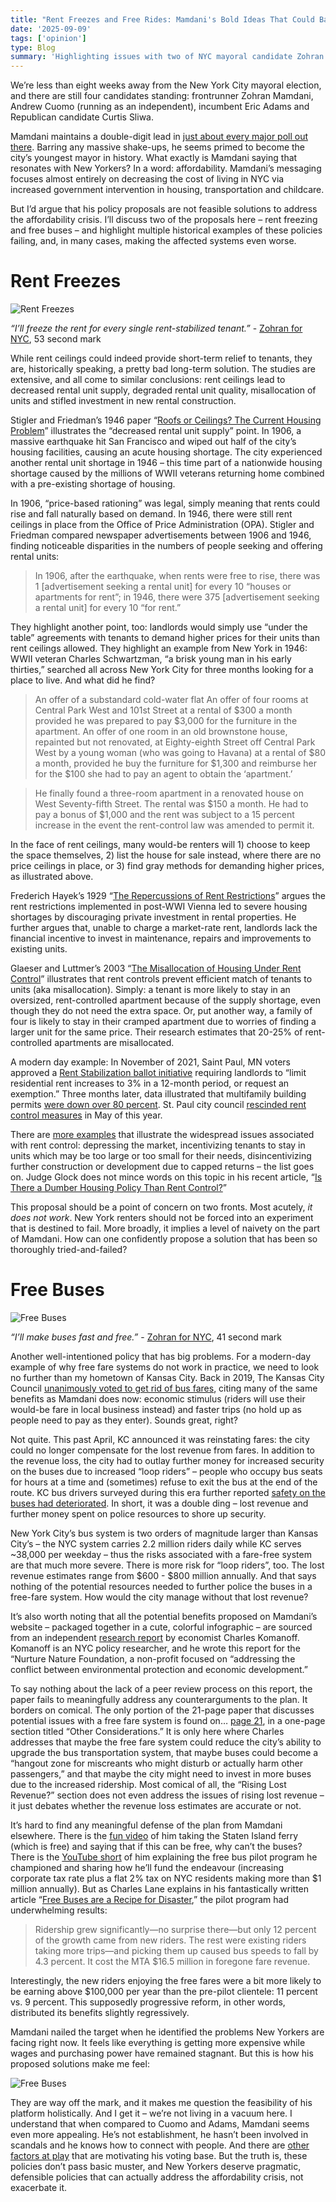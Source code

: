 ```yaml
---
title: "Rent Freezes and Free Rides: Mamdani's Bold Ideas That Could Backfire Big Time"
date: '2025-09-09'
tags: ['opinion']
type: Blog
summary: 'Highlighting issues with two of NYC mayoral candidate Zohran Mamdani’s policy proposals for housing and transit.'
---
```


We’re less than eight weeks away from the New York City mayoral election, and there are still four candidates standing: frontrunner Zohran Mamdani, Andrew Cuomo (running as an independent), incumbent Eric Adams and Republican candidate Curtis Sliwa.

Mamdani maintains a double-digit lead in [just about every major poll out there](https://www.nytimes.com/interactive/polls/nyc-mayoral-election-polls-2025.html). Barring any massive shake-ups, he seems primed to become the city’s youngest mayor in history. What exactly is Mamdani saying that resonates with New Yorkers? In a word: affordability. Mamdani’s messaging focuses almost entirely on decreasing the cost of living in NYC via increased government intervention in housing, transportation and childcare.

But I’d argue that his policy proposals are not feasible solutions to address the affordability crisis. I’ll discuss two of the proposals here – rent freezing and free buses – and highlight multiple historical examples of these policies failing, and, in many cases, making the affected systems even worse.

# Rent Freezes

![Rent Freezes](/static/images/mamdani-policies/rent-freezes.png)

_“I’ll freeze the rent for every single rent-stabilized tenant.”_ - [Zohran for NYC](https://youtu.be/UzNEFwLz6C4?si=ud0Hj24qI8sH37gz&t=50), 53 second mark

While rent ceilings could indeed provide short-term relief to tenants, they are, historically speaking, a pretty bad long-term solution. The studies are extensive, and all come to similar conclusions: rent ceilings lead to decreased rental unit supply, degraded rental unit quality, misallocation of units and stifled investment in new rental construction.

Stigler and Friedman’s 1946 paper “[Roofs or Ceilings? The Current Housing Problem](https://fee.org/resources/roofs-or-ceilings-the-current-housing-problem/)” illustrates the “decreased rental unit supply” point. In 1906, a massive earthquake hit San Francisco and wiped out half of the city’s housing facilities, causing an acute housing shortage. The city experienced another rental unit shortage in 1946 – this time part of a nationwide housing shortage caused by the millions of WWII veterans returning home combined with a pre-existing shortage of housing.

In 1906, “price-based rationing” was legal, simply meaning that rents could rise and fall naturally based on demand. In 1946, there were still rent ceilings in place from the Office of Price Administration (OPA). Stigler and Friedman compared newspaper advertisements between 1906 and 1946, finding noticeable disparities in the numbers of people seeking and offering rental units:

> In 1906, after the earthquake, when rents were free to rise, there was 1 [advertisement seeking a rental unit] for every 10 “houses or apartments for rent”; in 1946, there were 375 [advertisement seeking a rental unit] for every 10 “for rent.”

They highlight another point, too: landlords would simply use “under the table” agreements with tenants to demand higher prices for their units than rent ceilings allowed. They highlight an example from New York in 1946: WWII veteran Charles Schwartzman, “a brisk young man in his early thirties,” searched all across New York City for three months looking for a place to live. And what did he find?

> An offer of a substandard cold-water flat An offer of four rooms at Central Park West and 101st Street at a rental of \$300 a month provided he was prepared to pay \$3,000 for the furniture in the apartment. An offer of one room in an old brownstone house, repainted but not renovated, at Eighty-eighth Street off Central Park West by a young woman (who was going to Havana) at a rental of \$80 a month, provided he buy the furniture for \$1,300 and reimburse her for the \$100 she had to pay an agent to obtain the ‘apartment.’

> He finally found a three-room apartment in a renovated house on West Seventy-fifth Street. The rental was \$150 a month. He had to pay a bonus of \$1,000 and the rent was subject to a 15 percent increase in the event the rent-control law was amended to permit it.

In the face of rent ceilings, many would-be renters will 1\) choose to keep the space themselves, 2\) list the house for sale instead, where there are no price ceilings in place, or 3\) find gray methods for demanding higher prices, as illustrated above.

Frederich Hayek’s 1929 “[The Repercussions of Rent Restrictions](https://iea.org.uk/wp-content/uploads/2016/07/Verdict%20On%20Rent%20Control.pdf)” argues the rent restrictions implemented in post-WWI Vienna led to severe housing shortages by discouraging private investment in rental properties. He further argues that, unable to charge a market-rate rent, landlords lack the financial incentive to invest in maintenance, repairs and improvements to existing units.

Glaeser and Luttmer’s 2003 “[The Misallocation of Housing Under Rent Control](https://users.nber.org/~luttmer/rentcontrol.pdf)” illustrates that rent controls prevent efficient match of tenants to units (aka misallocation). Simply: a tenant is more likely to stay in an oversized, rent-controlled apartment because of the supply shortage, even though they do not need the extra space. Or, put another way, a family of four is likely to stay in their cramped apartment due to worries of finding a larger unit for the same price. Their research estimates that 20-25% of rent-controlled apartments are misallocated.

A modern day example: In November of 2021, Saint Paul, MN voters approved a [Rent Stabilization ballot initiative](https://www.stpaul.gov/departments/safety-inspections/rent-buy-sell-property/rent-stabilization) requiring landlords to “limit residential rent increases to 3% in a 12-month period, or request an exemption.” Three months later, data illustrated that multifamily building permits [were down over 80 percent](https://www.minnpost.com/cityscape/2022/03/in-first-months-since-passage-of-st-pauls-rent-control-ordinance-housing-construction-is-way-down/). St. Paul city council [rescinded rent control measures](https://minnesotareformer.com/2025/05/08/st-paul-walks-back-rent-control) in May of this year.

There are [more examples](https://www.brookings.edu/articles/what-does-economic-evidence-tell-us-about-the-effects-of-rent-control) that illustrate the widespread issues associated with rent control: depressing the market, incentivizing tenants to stay in units which may be too large or too small for their needs, disincentivizing further construction or development due to capped returns – the list goes on. Judge Glock does not mince words on this topic in his recent article, “[Is There a Dumber Housing Policy Than Rent Control?](https://www.thefp.com/p/is-there-a-dumber-housing-policy-than-rent-control)”

This proposal should be a point of concern on two fronts. Most acutely, _it does not work_. New York renters should not be forced into an experiment that is destined to fail. More broadly, it implies a level of naivety on the part of Mamdani. How can one confidently propose a solution that has been so thoroughly tried-and-failed?

# Free Buses

![Free Buses](/static/images/mamdani-policies/free-buses.png)

_“I’ll make buses fast and free.”_ - [Zohran for NYC](https://youtu.be/UzNEFwLz6C4?si=ud0Hj24qI8sH37gz&t=41), 41 second mark

Another well-intentioned policy that has big problems. For a modern-day example of why free fare systems do not work in practice, we need to look no further than my hometown of Kansas City. Back in 2019, The Kansas City Council [unanimously voted to get rid of bus fares](https://www.kcur.org/government/2019-12-05/kansas-city-council-unanimously-votes-to-get-rid-of-bus-fares), citing many of the same benefits as Mamdani does now: economic stimulus (riders will use their would-be fare in local business instead) and faster trips (no hold up as people need to pay as they enter). Sounds great, right?

Not quite. This past April, KC announced it was reinstating fares: the city could no longer compensate for the lost revenue from fares. In addition to the revenue loss, the city had to outlay further money for increased security on the buses due to increased “loop riders” – people who occupy bus seats for hours at a time and (sometimes) refuse to exit the bus at the end of the route. KC bus drivers surveyed during this era further reported [safety on the buses had deteriorated](https://drive.google.com/file/d/1knSJpQ_0oSgw2dwtzTeycDQ6vtwhFQbN/view). In short, it was a double ding – lost revenue and further money spent on police resources to shore up security.

New York City’s bus system is two orders of magnitude larger than Kansas City’s – the NYC system carries 2.2 million riders daily while KC serves ~38,000 per weekday – thus the risks associated with a fare-free system are that much more severe. There is more risk for “loop riders”, too. The lost revenue estimates range from \$600 - \$800 million annually. And that says nothing of the potential resources needed to further police the buses in a free-fare system. How would the city manage without that lost revenue?

It’s also worth noting that all the potential benefits proposed on Mamdani’s website – packaged together in a cute, colorful infographic – are sourced from an independent [research report](https://www.komanoff.net/cars_II/Eliminating_NYC_Bus_Fares.pdf) by economist Charles Komanoff. Komanoff is an NYC policy researcher, and he wrote this report for the “Nurture Nature Foundation, a non-profit focused on “addressing the conflict between environmental protection and economic development.”

To say nothing about the lack of a peer review process on this report, the paper fails to meaningfully address any counterarguments to the plan. It borders on comical. The only portion of the 21-page paper that discusses potential issues with a free fare system is found on… [page 21](https://imgur.com/a/Oo3AWjZ), in a one-page section titled “Other Considerations.” It is only here where Charles addresses that maybe the free fare system could reduce the city’s ability to upgrade the bus transportation system, that maybe buses could become a “hangout zone for miscreants who might disturb or actually harm other passengers,” and that maybe the city might need to invest in more buses due to the increased ridership. Most comical of all, the “Rising Lost Revenue?” section does not even address the issues of rising lost revenue – it just debates whether the revenue loss estimates are accurate or not.

It’s hard to find any meaningful defense of the plan from Mamdani elsewhere. There is the [fun video](https://www.youtube.com/watch?v=RScORcC0ssQ) of him taking the Staten Island ferry (which is free) and saying that if this can be free, why can’t the buses? There is the [YouTube short](https://youtube.com/shorts/Do0fTtPfaOE?si=Vkq_NBhoj6w1gqAY) of him explaining the free bus pilot program he championed and sharing how he’ll fund the endeavour (increasing corporate tax rate plus a flat 2\% tax on NYC residents making more than $1 million annually). But as Charles Lane explains in his fantastically written article “[Free Buses are a Recipe for Disaster](https://www.thefp.com/p/free-buses-in-new-york-are-a-recipe-for-disaster-mayoral-race),” the pilot program had underwhelming results:

> Ridership grew significantly—no surprise there—but only 12 percent of the growth came from new riders. The rest were existing riders taking more trips—and picking them up caused bus speeds to fall by 4.3 percent. It cost the MTA $16.5 million in foregone fare revenue.

Interestingly, the new riders enjoying the free fares were a bit more likely to be earning above $100,000 per year than the pre-pilot clientele: 11 percent vs. 9 percent. This supposedly progressive reform, in other words, distributed its benefits slightly regressively.

Mamdani nailed the target when he identified the problems New Yorkers are facing right now. It feels like everything is getting more expensive while wages and purchasing power have remained stagnant. But this is how his proposed solutions make me feel:

![Free Buses](/static/images/mamdani-policies/meme.png)

They are way off the mark, and it makes me question the feasibility of his platform holistically. And I get it – we’re not living in a vacuum here. I understand that when compared to Cuomo and Adams, Mamdani seems even more appealing. He’s not establishment, he hasn’t been involved in scandals and he knows how to connect with people. And there are [other factors at play](https://www.thefp.com/p/yuppies-socialists-zohran-mamdani) that are motivating his voting base. But the truth is, these policies don’t pass basic muster, and New Yorkers deserve pragmatic, defensible policies that can actually address the affordability crisis, not exacerbate it.

